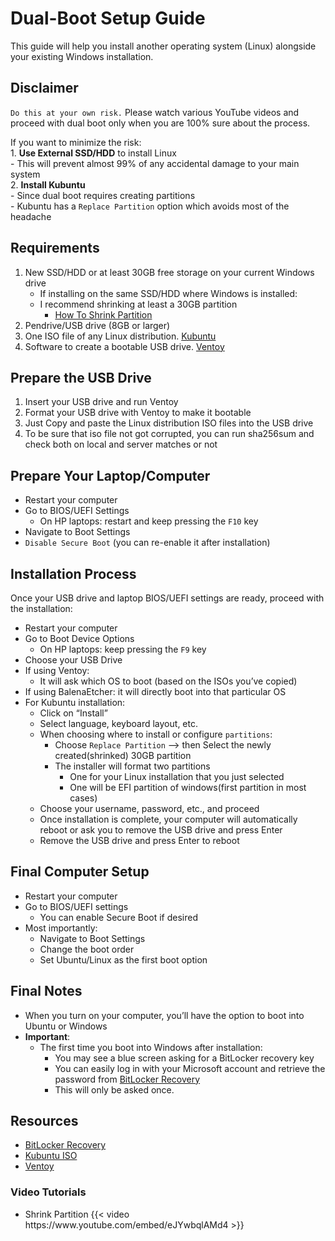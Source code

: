 # Dual-Boot Setup Guide

This guide will help you install another operating system (Linux) alongside your existing Windows installation.

::: {.callout-note collapse="False"}  
# Disclaimer
`Do this at your own risk.` Please watch various YouTube videos and proceed with dual boot only when you are 100% sure about the process.

If you want to minimize the risk:  
1. **Use External SSD/HDD** to install Linux    
    - This will prevent almost 99% of any accidental damage to your main system  
2. **Install Kubuntu**    
    - Since dual boot requires creating partitions  
    - Kubuntu has a `Replace Partition` option which avoids most of the headache  

:::




## Requirements
1. New SSD/HDD or at least 30GB free storage on your current Windows drive
    - If installing on the same SSD/HDD where Windows is installed:
    - I recommend shrinking at least a 30GB partition
        - [How To Shrink Partition](https://youtu.be/eJYwbqlAMd4?si=-1Kj0QSHjBtPxEJf){target="_blank"}
2. Pendrive/USB drive (8GB or larger)
3. One ISO file of any Linux distribution. [Kubuntu](https://kubuntu.org/getkubuntu/){target="_blank"}
4. Software to create a bootable USB drive. [Ventoy](https://www.ventoy.net/en/download.html){target="_blank"}

## Prepare the USB Drive
1. Insert your USB drive and run Ventoy
2. Format your USB drive with Ventoy to make it bootable
3. Just Copy and paste the Linux distribution ISO files into the USB drive
4. To be sure that iso file not got corrupted, you can run sha256sum and check both on local and server matches or not

## Prepare Your Laptop/Computer
- Restart your computer
- Go to BIOS/UEFI Settings
    - On HP laptops: restart and keep pressing the `F10` key
- Navigate to Boot Settings
- `Disable Secure Boot` (you can re-enable it after installation)

## Installation Process
Once your USB drive and laptop BIOS/UEFI settings are ready, proceed with the installation:

- Restart your computer
- Go to Boot Device Options
    - On HP laptops: keep pressing the `F9` key
- Choose your USB Drive
- If using Ventoy:
    - It will ask which OS to boot (based on the ISOs you've copied)
- If using BalenaEtcher: it will directly boot into that particular OS
- For Kubuntu installation:
    - Click on "Install"
    - Select language, keyboard layout, etc.
    - When choosing where to install or configure `partitions`:
        - Choose `Replace Partition` --> then Select the newly created(shrinked) 30GB partition
        - The installer will format two partitions
            - One for your Linux installation that you just selected
            - One will be EFI partition of windows(first partition in most cases)
    - Choose your username, password, etc., and proceed
    - Once installation is complete, your computer will automatically reboot or ask you to remove the USB drive and press Enter
    - Remove the USB drive and press Enter to reboot

## Final Computer Setup
- Restart your computer
- Go to BIOS/UEFI settings
    - You can enable Secure Boot if desired
- Most importantly:
    - Navigate to Boot Settings
    - Change the boot order
    - Set Ubuntu/Linux as the first boot option

## Final Notes
- When you turn on your computer, you'll have the option to boot into Ubuntu or Windows
- **Important**: 
    - The first time you boot into Windows after installation:
        - You may see a blue screen asking for a BitLocker recovery key
        - You can easily log in with your Microsoft account and retrieve the password from [BitLocker Recovery](https://account.microsoft.com/devices/recoverykey){target="_blank"}
        - This will only be asked once.

## Resources

- [BitLocker Recovery](https://account.microsoft.com/devices/recoverykey){target="_blank"}
- [Kubuntu ISO](https://kubuntu.org/getkubuntu/){target="_blank"}
- [Ventoy](https://www.ventoy.net/en/download.html){target="_blank"}

### Video Tutorials
- Shrink Partition {{< video https://www.youtube.com/embed/eJYwbqlAMd4 >}}
